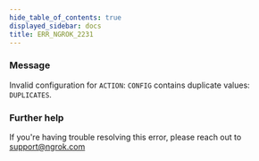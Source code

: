 ```yaml
---
hide_table_of_contents: true
displayed_sidebar: docs
title: ERR_NGROK_2231
---
```


### Message

Invalid configuration for `ACTION`: `CONFIG` contains duplicate values: `DUPLICATES`.

<ErrorDetails />

### Further help

If you're having trouble resolving this error, please reach out to [support@ngrok.com](mailto:support@ngrok.com?subject=Help%20with%20ERR_NGROK_2231)

